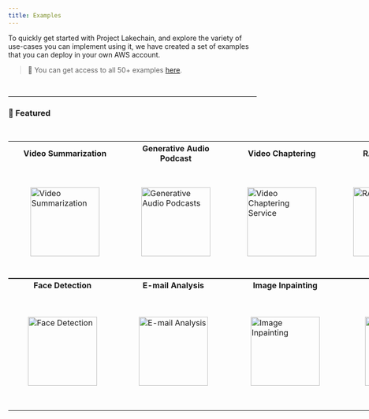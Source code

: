 ```yaml
---
title: Examples
---
```


To quickly get started with Project Lakechain, and explore the variety of use-cases you can implement using it, we have created a set of examples that you can deploy in your own AWS account.

> 💁 You can get access to all 50+ examples [here](https://github.com/awslabs/project-lakechain/tree/main/examples).

<br />

---


### 🌟 Featured

<br />

<p align="center">
  <table style="display: table; margin: auto">
  <tr>
    <th style="width: 170px;">Video Summarization</th>
    <th style="width: 170px;">Generative Audio Podcast</th>
    <th style="width: 170px;">Video Chaptering</th>
    <th style="width: 170px;">RAG Pipeline</th>
  </tr>
  <tr>
    <td style="width: 170px; padding: 45px">
      <a href="https://github.com/awslabs/project-lakechain/tree/main/examples/simple-pipelines/summarization-pipelines/video-summarization-pipeline">
        <Image width="140" src={videoSummarization} alt="Video Summarization" />
      </a>
    </td>
    <td style="width: 170px; padding: 40px">
      <a href="https://github.com/awslabs/project-lakechain/tree/main/examples/end-to-end-use-cases/building-a-podcast-generator">
        <Image width="140" src={generativePodcast} alt="Generative Audio Podcasts" />
      </a>
    </td>
    <td style="width: 170px; padding: 35px">
      <a href="https://github.com/awslabs/project-lakechain/tree/main/examples/end-to-end-use-cases/building-a-video-chaptering-service">
        <Image width="140" src={videoChaptering} alt="Video Chaptering Service" />
      </a>
    </td>
    <td style="width: 170px; padding: 40px">
      <a href="https://github.com/awslabs/project-lakechain/tree/main/examples/end-to-end-use-cases/building-a-rag-pipeline">
        <Image width="140" src={ragPipeline} alt="RAG Pipeline" />
      </a>
    </td>
  </tr>
</table>
</p>

<p align="center" style="margin-top: -16px">
  <table style="display: table; margin: auto">
    <tr>
      <th style="width: 170px;">Face Detection</th>
      <th style="width: 170px;">E-mail Analysis</th>
      <th style="width: 170px;">Image Inpainting</th>
      <th style="width: 170px;">Ollama on AWS</th>
    </tr>
    <tr>
      <td style="width: 170px; padding: 40px">
        <a href="https://github.com/awslabs/project-lakechain/tree/main/examples/simple-pipelines/face-detection-pipeline">
          <Image width="140" src={faceDetection} alt="Face Detection" />
        </a>
      </td>
      <td style="width: 150px; padding: 45px">
        <a href="https://github.com/awslabs/project-lakechain/tree/main/examples/simple-pipelines/email-nlp-pipeline">
          <Image width="140" src={emailAnalysis} alt="E-mail Analysis" />
        </a>
      </td>
      <td style="width: 170px; padding: 42px">
        <a href="https://github.com/awslabs/project-lakechain/tree/main/examples/simple-pipelines/generative-pipelines/titan-inpainting-pipeline">
          <Image width="140" src={imageInpainting} alt="Image Inpainting" />
        </a>
      </td>
      <td style="width: 170px; padding: 50px">
        <a href="https://github.com/awslabs/project-lakechain/tree/main/examples/simple-pipelines/summarization-pipelines/ollama-summarization-pipeline">
          <Image width="140" src={ollamaOnAws} alt="Ollama on AWS" />
        </a>
      </td>
    </tr>
  </table>
</p>

<br />
